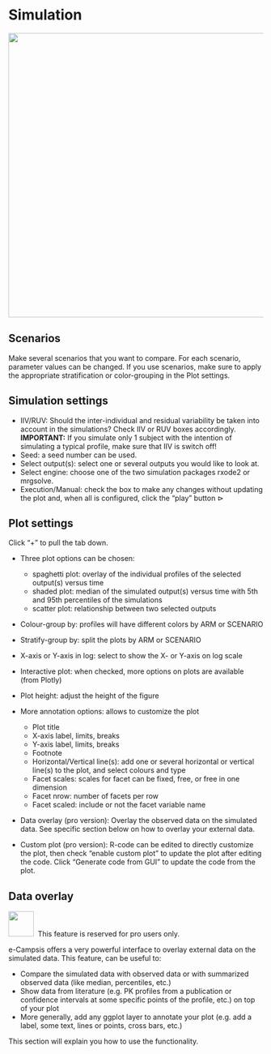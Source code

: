 # Simulation

![](pictures/simulation_tab.png){width="561"}

## Scenarios

Make several scenarios that you want to compare. For each scenario, parameter values can be changed. If you use scenarios, make sure to apply the appropriate stratification or color-grouping in the Plot settings.

## Simulation settings

-   IIV/RUV: Should the inter-individual and residual variability be taken into account in the simulations? Check IIV or RUV boxes accordingly. **IMPORTANT:** If you simulate only 1 subject with the intention of simulating a typical profile, make sure that IIV is switch off!
-   Seed: a seed number can be used.
-   Select output(s): select one or several outputs you would like to look at.
-   Select engine: choose one of the two simulation packages rxode2 or mrgsolve.
-   Execution/Manual: check the box to make any changes without updating the plot and, when all is configured, click the "play" button $\vartriangleright$

## Plot settings

Click "+" to pull the tab down.

-   Three plot options can be chosen:

    -   spaghetti plot: overlay of the individual profiles of the selected output(s) versus time
    -   shaded plot: median of the simulated output(s) versus time with 5th and 95th percentiles of the simulations
    -   scatter plot: relationship between two selected outputs

-   Colour-group by: profiles will have different colors by ARM or SCENARIO

-   Stratify-group by: split the plots by ARM or SCENARIO

-   X-axis or Y-axis in log: select to show the X- or Y-axis on log scale

-   Interactive plot: when checked, more options on plots are available (from Plotly)

-   Plot height: adjust the height of the figure

-   More annotation options: allows to customize the plot

    -   Plot title
    -   X-axis label, limits, breaks
    -   Y-axis label, limits, breaks
    -   Footnote
    -   Horizontal/Vertical line(s): add one or several horizontal or vertical line(s) to the plot, and select colours and type
    -   Facet scales: scales for facet can be fixed, free, or free in one dimension
    -   Facet nrow: number of facets per row
    -   Facet scaled: include or not the facet variable name


-   Data overlay (pro version): Overlay the observed data on the simulated data. See specific section below on how to overlay your external data.

-   Custom plot (pro version): R-code can be edited to directly customize the plot, then check "enable custom plot" to update the plot after editing the code. Click "Generate code from GUI" to update the code from the plot.

## Data overlay

![](pictures/lock_pro.png){width=50px} &nbsp;This feature is reserved for pro users only.

e-Campsis offers a very powerful interface to overlay external data on the simulated data. This feature, can be useful to:

- Compare the simulated data with observed data or with summarized observed data (like median, percentiles, etc.)
- Show data from literature (e.g. PK profiles from a publication or confidence intervals at some specific points of the profile, etc.) on top of your plot
- More generally, add any ggplot layer to annotate your plot (e.g. add a label, some text, lines or points, cross bars, etc.)

This section will explain you how to use the functionality.

